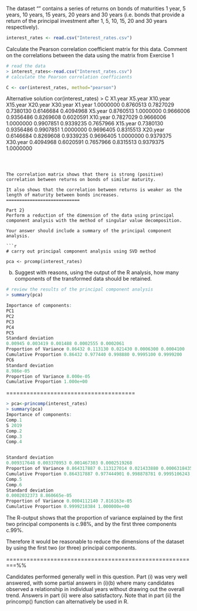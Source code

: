 
The dataset “\texttt{Interest\_rates.csv}” contains a series of returns on bonds of maturities 
1 year, 5 years, 10 years, 15 years, 20 years and 30 years (i.e. bonds that provide a
return of the principal investment after 1, 5, 10, 15, 20 and 30 years respectively).



 ```r
interest_rates <- read.csv("Interest_rates.csv")
``` 





Calculate the Pearson correlation coefficient matrix for this data.
Comment on the correlations between the data using the matrix from
Exercise 1



 ```r

# read the data
> interest_rates<-read.csv("Interest_rates.csv")
# calculate the Pearson correlation coefficients

``` 


 ```r
 C <- cor(interest_rates, method="pearson")
``` 

Alternative solution
cor(interest_rates)
> C
X1.year
X5.year
X10.year
X15.year
X20.year
X30.year
X1.year
1.0000000
0.8760513
0.7827029
0.7380130
0.6146684
0.4094968
X5.year
0.8760513
1.0000000
0.9666006
0.9356486
0.8269608
0.6020591
X10.year
0.7827029
0.9666006
1.0000000
0.9907851
0.9339235
0.7657966
X15.year
0.7380130
0.9356486
0.9907851
1.0000000
0.9696405
0.8315513
X20.year
0.6146684
0.8269608
0.9339235
0.9696405
1.0000000
0.9379375
X30.year
0.4094968
0.6020591
0.7657966
0.8315513
0.9379375
1.0000000


``` 



The correlation matrix shows that there is strong (positive) correlation between returns on bonds of similar maturity.

It also shows that the correlation between returns is weaker as the length of maturity between bonds increases.
============================

Part 2}
Perform a reduction of the dimension of the data using principal component analysis with the method of singular value decomposition.

Your answer should include a summary of the principal component analysis.
 
```r
# carry out principal component analysis using SVD method

pca <- prcomp(interest_rates)
``` 


(b) Suggest with reasons, using the output of the R analysis, how many components of the transformed data should be retained.






 ```r



# review the results of the principal component analysis
> summary(pca)

Importance of components:
PC1
PC2
PC3
PC4
PC5
Standard deviation
0.00945 0.003419 0.001488 0.0002555 0.0002061
Proportion of Variance 0.86432 0.113130 0.021430 0.0006300 0.0004100
Cumulative Proportion 0.86432 0.977440 0.998880 0.9995100 0.9999200
PC6
Standard deviation
8.986e-05
Proportion of Variance 8.000e-05
Cumulative Proportion 1.000e+00
```


======================================



```r

> pca<-princomp(interest_rates)
> summary(pca)
Importance of components:
Comp.1
S 2019
Comp.2
Comp.3
Comp.4


Standard deviation
0.009317648 0.003370953 0.001467303 0.0002519268
Proportion of Variance 0.864317887 0.113127014 0.021433880 0.0006318435
Cumulative Proportion 0.864317887 0.977444901 0.998878781 0.9995106243
Comp.5
Comp.6
Standard deviation
0.0002032373 8.860665e-05
Proportion of Variance 0.0004112140 7.816163e-05
Cumulative Proportion 0.9999218384 1.000000e+00


``` 


The R-output shows that the proportion of variance explained by the first two principal
components is c.98\%, and by the first three components c.99%.

Therefore it would be reasonable to reduce the dimensions of the dataset by using the
first two (or three) principal components.

=========================================================%%

Candidates performed generally well in this question. Part (i) was very well answered,
with some partial answers in (i)(b) where many candidates observed a relationship in
individual years without drawing out the overall trend. Answers in part (ii) were also
satisfactory. Note that in part (ii) the princomp() function can alternatively be used in R.


